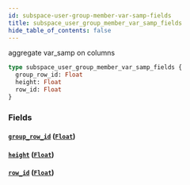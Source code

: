 ```yaml
---
id: subspace-user-group-member-var-samp-fields
title: subspace_user_group_member_var_samp_fields
hide_table_of_contents: false
---
```


aggregate var_samp on columns

```graphql
type subspace_user_group_member_var_samp_fields {
  group_row_id: Float
  height: Float
  row_id: Float
}
```

### Fields

#### [`group_row_id`](#) ([`Float`](/07-graphql/scalars/float))

#### [`height`](#) ([`Float`](/07-graphql/scalars/float))

#### [`row_id`](#) ([`Float`](/07-graphql/scalars/float))
